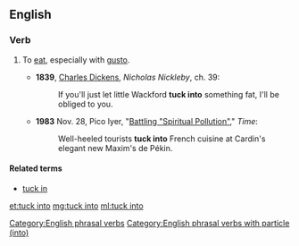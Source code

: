 ==English==

===Verb===
{{head|en|verb|phrasal verb}}

# {{label|en|transitive}} To [[eat]], especially with [[gusto]].
#* '''1839''', [[w:Charles_Dickens|Charles Dickens]], ''Nicholas Nickleby'', ch. 39:
#*: If you'll just let little Wackford '''tuck into''' something fat, I'll be obliged to you.
#* '''1983''' Nov. 28, Pico Iyer, "[http://www.time.com/time/magazine/article/0,9171,926379,00.html Battling "Spiritual Pollution"]," ''Time'':
#*: Well-heeled tourists '''tuck into''' French cuisine at Cardin's elegant new Maxim's de Pékin.

====Related terms====
* [[tuck in]]

[[Category:English phrasal verbs]]
[[Category:English phrasal verbs with particle (into)]]

[[et:tuck into]]
[[mg:tuck into]]
[[ml:tuck into]]